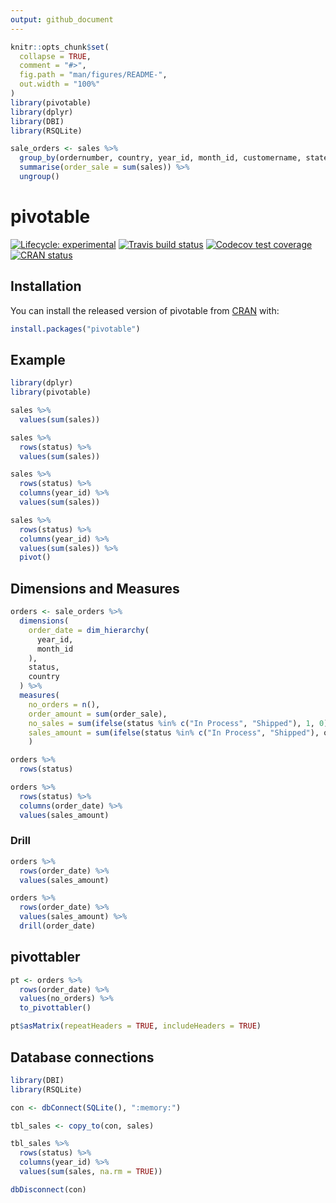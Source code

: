 ```yaml
---
output: github_document
---
```


<!-- README.md is generated from README.Rmd. Please edit that file -->

```r
knitr::opts_chunk$set(
  collapse = TRUE,
  comment = "#>",
  fig.path = "man/figures/README-",
  out.width = "100%"
)
library(pivotable)
library(dplyr)
library(DBI)
library(RSQLite)

sale_orders <- sales %>%
  group_by(ordernumber, country, year_id, month_id, customername, state, status) %>% 
  summarise(order_sale = sum(sales)) %>%
  ungroup()
```

# pivotable

<!-- badges: start -->
[![Lifecycle: experimental](https://img.shields.io/badge/lifecycle-experimental-orange.svg)](https://www.tidyverse.org/lifecycle/#experimental)
[![Travis build status](https://travis-ci.org/edgararuiz/pivotable.svg?branch=master)](https://travis-ci.org/edgararuiz/pivotable)
[![Codecov test coverage](https://codecov.io/gh/edgararuiz/pivotable/branch/master/graph/badge.svg)](https://codecov.io/gh/edgararuiz/pivotable?branch=master)
[![CRAN status](https://www.r-pkg.org/badges/version/pivotable)](https://CRAN.R-project.org/package=pivotable)
<!-- badges: end -->

## Installation

You can install the released version of pivotable from [CRAN](https://CRAN.R-project.org) with:

``` r
install.packages("pivotable")
```

## Example

```r
library(dplyr)
library(pivotable)

sales %>%
  values(sum(sales))
```


```r
sales %>%
  rows(status) %>%
  values(sum(sales)) 
```


```r
sales %>%
  rows(status) %>%
  columns(year_id) %>%
  values(sum(sales))
```


```r
sales %>%
  rows(status) %>%
  columns(year_id) %>%
  values(sum(sales)) %>%
  pivot()
```


## Dimensions and Measures

```r
orders <- sale_orders %>%
  dimensions(
    order_date = dim_hierarchy(
      year_id,
      month_id      
    ),
    status, 
    country
  ) %>%
  measures(
    no_orders = n(), 
    order_amount = sum(order_sale),
    no_sales = sum(ifelse(status %in% c("In Process", "Shipped"), 1, 0)),
    sales_amount = sum(ifelse(status %in% c("In Process", "Shipped"), order_sale, 0))
    )
```

```r
orders %>%
  rows(status)
```

```r
orders %>%
  rows(status) %>%
  columns(order_date) %>%
  values(sales_amount)
```


### Drill

```r
orders %>%
  rows(order_date) %>%
  values(sales_amount) 
```


```r
orders %>%
  rows(order_date) %>%
  values(sales_amount) %>%
  drill(order_date)
```

## pivottabler


```r
pt <- orders %>%
  rows(order_date) %>%
  values(no_orders) %>%
  to_pivottabler()

pt$asMatrix(repeatHeaders = TRUE, includeHeaders = TRUE)
```


## Database connections

```r
library(DBI)
library(RSQLite)

con <- dbConnect(SQLite(), ":memory:")

tbl_sales <- copy_to(con, sales)

tbl_sales %>%
  rows(status) %>%
  columns(year_id) %>%
  values(sum(sales, na.rm = TRUE))
```


```r
dbDisconnect(con)
```



